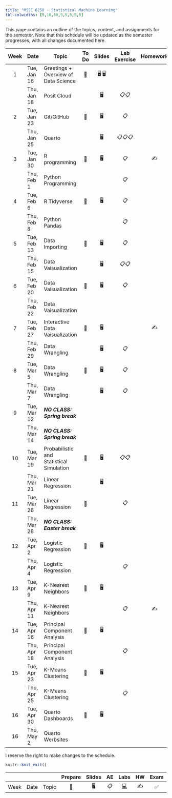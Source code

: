 ```yaml
---
title: "MSSC 6250 - Statistical Machine Learning"
tbl-colwidths: [5,10,30,5,5,5,5,5]
---
```


This page contains an outline of the topics, content, and assignments for the semester. Note that this schedule will be updated as the semester progresses, with all changes documented here.

::: column-screen-inset-right
| Week | Date        | Topic                                    | To Do | Slides | Lab Exercise | Homework | Lab Presentation |
|:-------:|---------|---------|:-------:|:-------:|:-------:|:-------:|:-------:|
|  1   | Tue, Jan 16 | Greetings + Overview of Data Science     |  📖   | 🖥️ 🖥️  |              |          |                  |
|      | Thu, Jan 18 | Posit Cloud                              |       |   🖥️   |     📋📋     |          |                  |
|  2   | Tue, Jan 23 | Git/GitHub                               |  📖   |   🖥️   |      📋      |          |                  |
|      | Thu, Jan 25 | Quarto                                   |       |   🖥️   |    📋📋📋    |          |                  |
|  3   | Tue, Jan 30 | R programming                            |  📖   |   🖥️   |      📋      |    ✍️    |                  |
|      | Thu, Feb 1  | Python Programming                       |       |        |      📋      |          |                  |
|  4   | Tue, Feb 6  | R Tidyverse                              |  📖   |   🖥️   |      📋      |          |        ✅        |
|      | Thu, Feb 8  | Python Pandas                            |       |        |      📋      |          |                  |
|  5   | Tue, Feb 13 | Data Importing                           |  📖   |   🖥️   |      📋      |          |                  |
|      | Thu, Feb 15 | Data Vaisualization                      |       |   🖥️   |     📋📋     |          |                  |
|  6   | Tue, Feb 20 | Data Vaisualization                      |  📖   |   🖥️   |      📋      |          |                  |
|      | Thu, Feb 22 | Data Vaisualization                      |       |        |              |          |                  |
|  7   | Tue, Feb 27 | Interactive Data Vaisualization          |  📖   |   🖥️   |              |    ✍️    |        ✅        |
|      | Thu, Feb 29 | Data Wrangling                           |       |   🖥️   |      📋      |          |                  |
|  8   | Tue, Mar 5  | Data Wrangling                           |  📖   |   🖥️   |      📋      |          |                  |
|      | Thu, Mar 7  | Data Wrangling                           |       |   🖥️   |      📋      |          |                  |
|  9   | Tue, Mar 12 | ***NO CLASS: Spring break***             |       |        |              |          |                  |
|      | Thu, Mar 14 | ***NO CLASS: Spring break***             |       |        |              |          |                  |
|  10  | Tue, Mar 19 | Probabilistic and Statistical Simulation |  📖   |   🖥️   |     📋📋     |          |                  |
|      | Thu, Mar 21 | Linear Regression                        |       |   🖥️   |              |          |                  |
|  11  | Tue, Mar 26 | Linear Regression                        |  📖   |        |      📋      |          |                  |
|      | Thu, Mar 28 | ***NO CLASS: Easter break***             |       |        |              |          |                  |
|  12  | Tue, Apr 2  | Logistic Regression                      |  📖   |   🖥️   |              |          |                  |
|      | Thu, Apr 4  | Logistic Regression                      |       |        |      📋      |          |                  |
|  13  | Tue, Apr 9  | K-Nearest Neighbors                      |  📖   |   🖥️   |              |          |                  |
|      | Thu, Apr 11 | K-Nearest Neighbors                      |       |        |      📋      |    ✍️    |                  |
|  14  | Tue, Apr 16 | Principal Component Analysis             |  📖   |   🖥️   |              |          |        📂        |
|      | Thu, Apr 18 | Principal Component Analysis             |       |        |      📋      |          |                  |
|  15  | Tue, Apr 23 | K-Means Clustering                       |  📖   |   🖥️   |              |          |                  |
|      | Thu, Apr 25 | K-Means Clustering                       |       |        |      📋      |          |                  |
|  16  | Tue, Apr 30 | Quarto Dashboards                        |  📖   |   🖥️   |              |          |        📂        |
|  16  | Thu, May 2  | Quarto Werbsites                         |       |        |              |          |                  |
:::

I reserve the right to make changes to the schedule.

```r
knitr::knit_exit()
```

|      |      |       | Prepare | Slides | AE  |                                                    Labs                                                    | HW  | Exam | Project |
|--------|--------|--------|:------:|:------:|:------:|:------:|:------:|:------:|:------:|
| Week | Date | Topic |   📖    |   🖥️   | 📋  | [💻](https://sakai.duke.edu/samigo-app/servlet/Login?id=6fa7ebf3-01af-42a6-91ba-3e813d3901221641094171786) | ✍️  |  ✅  |   📂    |
